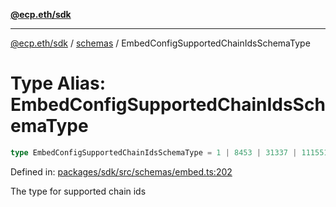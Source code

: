[**@ecp.eth/sdk**](../../index.mdx)

***

[@ecp.eth/sdk](/sdk-reference/index.mdx) / [schemas](/sdk-reference/schemas/index.mdx) / EmbedConfigSupportedChainIdsSchemaType

# Type Alias: EmbedConfigSupportedChainIdsSchemaType

```ts
type EmbedConfigSupportedChainIdsSchemaType = 1 | 8453 | 31337 | 11155111;
```

Defined in: [packages/sdk/src/schemas/embed.ts:202](https://github.com/ecp-eth/comments-monorepo/blob/main/packages/sdk/src/schemas/embed.ts#L202)

The type for supported chain ids

